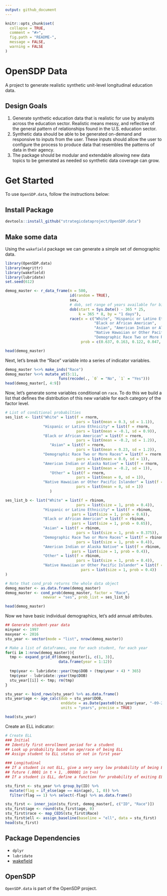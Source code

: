 ```yaml
---
output: github_document
---
```


<!-- README.md is generated from README.Rmd. Please edit that file -->

```r
knitr::opts_chunk$set(
  collapse = TRUE,
  comment = "#>",
  fig.path = "README-",
  message = FALSE,
  warning = FALSE
)
```

# OpenSDP Data

A project to generate realistic synthetic unit-level longitudinal education data. 

## Design Goals

1. Generate synthetic education data that is realistic for use by analysts across the education sector. 
 Realistic means messy, and reflective of the general pattern of relationships found in the U.S. education 
 sector. 
2. Synthetic data should be able to be generated on-demand and responsive to inputs from the user. These 
 inputs should allow the user to configure the process to produce data that resembles the patterns of data 
 in their agency. 
3. The package should be modular and extendable allowing new data topics to be generated as needed so synthetic 
 data coverage can grow. 

# Get Started

To use `OpenSDP.data`, follow the instructions below:

## Install Package

```r
devtools::install_github("strategicdataproject/OpenSDP.data")
```

## Make some data

Using the `wakefield` package we can generate a simple set of demographic data. 

```r
library(OpenSDP.data)
library(magrittr)
library(wakefield)
library(lubridate)
set.seed(612)

demog_master <- r_data_frame(n = 500, 
                             id(random = TRUE), 
                             sex, 
                             # dob, set range of years available for birth
                             dob(start = Sys.Date() - 365 * 25, 
                                 k = 365 * 8, by = "1 days"), 
                             race(x = c("White", "Hispanic or Latino Ethnicity", 
                                        "Black or African American", 
                                        "Asian", "American Indian or Alaska Native", 
                                        "Native Hawaiian or Other Pacific Islander", 
                                        "Demographic Race Two or More Races"), 
                                  prob = c(0.637, 0.163, 0.122, 0.047, .007, .0015, .021)))

head(demog_master)
```

Next, let's break the "Race" variable into a series of indicator variables.

```r
demog_master %<>% make_inds("Race")
demog_master %<>% mutate_at(5:11, 
                        funs(recode(., `0` = "No", `1` = "Yes")))
head(demog_master[, 4:9])
```

Now, let's generate some variables conditional on `race`. To do this we build a 
list that defines the distribution of this new variable for each category of 
the factor level. 

```r
# List of conditional probabilties
ses_list <- list("White" = list(f = rnorm, 
                                pars = list(mean = 0.3, sd = 1.1)), 
                 "Hispanic or Latino Ethnicity" = list(f = rnorm, 
                                pars = list(mean = -0.1, sd = 0.9)),
                 "Black or African American" = list(f = rnorm, 
                                pars = list(mean = -0.2, sd = 1.2)), 
                    "Asian" = list(f = rnorm, 
                                pars = list(mean = 0.23, sd = 1.2)), 
                 "Demographic Race Two or More Races" = list(f = rnorm, 
                                pars = list(mean = 0.0, sd = 1)), 
                 "American Indian or Alaska Native" = list(f = rnorm, 
                                pars = list(mean = -0.2, sd = 1)), 
                    "Other" = list(f = rnorm, 
                                pars = list(mean = 0, sd = 1)),
                 "Native Hawaiian or Other Pacific Islander" = list(f = rnorm, 
                                pars = list(mean = 0, sd = 1))
                    )

ses_list_b <- list("White" = list(f = rbinom, 
                                pars = list(size = 1, prob = 0.4)), 
                 "Hispanic or Latino Ethnicity" = list(f = rbinom, 
                              pars = list(size = 1, prob = 0.6)),
                 "Black or African American" = list(f = rbinom, 
                              pars = list(size = 1, prob = 0.65)), 
                 "Asian" = list(f = rbinom, 
                                pars = list(size = 1, prob = 0.375)), 
                 "Demographic Race Two or More Races" = list(f = rbinom, 
                                pars = list(size = 1, prob = 0.4)), 
                 "American Indian or Alaska Native" = list(f = rbinom, 
                              pars = list(size = 1, prob = 0.4)), 
                 "Other" = list(f = rbinom, 
                                pars = list(size = 1, prob = 0.4)),
                 "Native Hawaiian or Other Pacific Islander" = list(f = rbinom, 
                                  pars = list(size = 1, prob = 0.4))
)

# Note that cond_prob returns the whole data object
demog_master <- as.data.frame(demog_master)
demog_master <- cond_prob(demog_master, factor = "Race", 
                 newvar = "ses", prob_list = ses_list_b)

head(demog_master)
```

Now we have basic individual demographics, let's add annual attributes. 

```r
## Generate student-year data
minyear <- 1997
maxyear <- 2016
stu_year <- vector(mode = "list", nrow(demog_master))

# Make a list of dataframes, one for each student, for each year
for(i in 1:nrow(demog_master)){
  tmp <- expand_grid_df(demog_master[i, c(1, 3)], 
                        data.frame(year = 1:12))
  
  tmp$year <- lubridate::year(tmp$DOB + (tmp$year + 4) * 365)
  tmp$year - lubridate::year(tmp$DOB)
  stu_year[[i]] <- tmp; rm(tmp)
}

stu_year <- bind_rows(stu_year) %>% as.data.frame()
stu_year$age <- age_calc(dob = stu_year$DOB, 
                         enddate = as.Date(paste0(stu_year$year, "-09-21")),
                         units = "years", precise = TRUE)

head(stu_year)
```

Create an ELL indicator:

```r
# Create ELL
### Initial
## Identify first enrollment period for a student
## Look up probability based on age/race of being ELL
## Assign student to ELL status or not in first year

### Longitudinal
## If a student is not ELL, give a very very low probability of being ELL in the 
## future (.0001 in t + 1, .000001 in t+n)
## If a student is ELL, define a function for probability of exiting ELL status

stu_first <- stu_year %>% group_by(ID) %>% 
  mutate(flag = if_else(age == min(age), 1, 0)) %>% 
  filter(flag == 1) %>% select(-flag) %>% as.data.frame()

stu_first <- inner_join(stu_first, demog_master[, c("ID", "Race")])
stu_first$age <- round(stu_first$age, 0)
stu_first$race <- map_CEDS(stu_first$Race)
stu_first$ell <- assign_baseline(baseline = "ell", data = stu_first)
head(stu_first)
```


## Package Dependencies

- `dplyr`
- `lubridate`
- [wakefield](https://www.github.com/trinker/wakefield)


## OpenSDP

`OpenSDP.data` is part of the OpenSDP project. 
